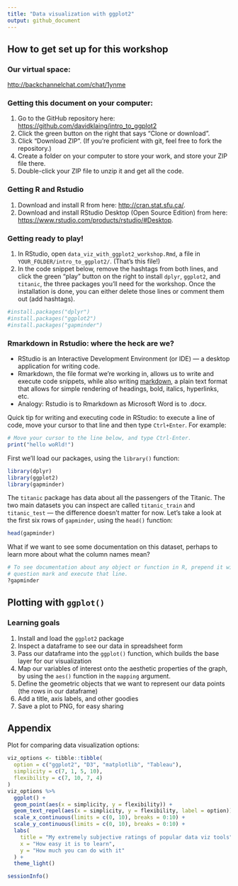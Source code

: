 ```yaml
---
title: "Data visualization with ggplot2"
output: github_document
---
```


## How to get set up for this workshop

### Our virtual space:

[http://backchannelchat.com/chat/1ynme](http://backchannelchat.com/chat/1ynme)

### Getting this document on your computer:

1. Go to the GitHub repository here: [https://github.com/davidklaing/intro_to_ggplot2](https://github.com/davidklaing/intro_to_ggplot2)
2. Click the green button on the right that says "Clone or download".
3. Click "Download ZIP". (If you're proficient with git, feel free to fork the repository.)
4. Create a folder on your computer to store your work, and store your ZIP file there.
5. Double-click your ZIP file to unzip it and get all the code.

### Getting R and Rstudio

1. Download and install R from here: [http://cran.stat.sfu.ca/](http://cran.stat.sfu.ca/).
2. Download and install RStudio Desktop (Open Source Edition) from here: [https://www.rstudio.com/products/rstudio/#Desktop](https://www.rstudio.com/products/rstudio/#Desktop).

### Getting ready to play!

1. In RStudio, open `data_viz_with_ggplot2_workshop.Rmd`, a file in `YOUR_FOLDER/intro_to_ggplot2/`. (That's this file!)
2. In the code snippet below, remove the hashtags from both lines, and click the green "play" button on the right to install `dplyr`, `ggplot2`, and `titanic`, the three packages you'll need for the workshop. Once the installation is done, you can either delete those lines or comment them out (add hashtags).

```r
#install.packages("dplyr")
#install.packages("ggplot2")
#install.packages("gapminder")
```

### Rmarkdown in Rstudio: where the heck are we?

* RStudio is an Interactive Development Environment (or IDE) — a desktop application for writing code.
* Rmarkdown, the file format we're working in, allows us to write and execute code snippets, while also writing [markdown](https://github.com/adam-p/markdown-here/wiki/Markdown-Cheatsheet), a plain text format that allows for simple rendering of headings, bold, italics, hyperlinks, etc.
* Analogy: Rstudio is to Rmarkdown as Microsoft Word is to .docx.

Quick tip for writing and executing code in RStudio: to execute a line of code, move your cursor to that line and then type `Ctrl+Enter`. For example:

```r
# Move your cursor to the line below, and type Ctrl-Enter.
print("hello woRld!")
```

First we'll load our packages, using the `library()` function:

```r
library(dplyr)
library(ggplot2)
library(gapminder)
```

The `titanic` package has data about all the passengers of the Titanic. The two main datasets you can inspect are called `titanic_train` and `titanic_test` — the difference doesn't matter for now. Let's take a look at the first six rows of `gapminder`, using the `head()` function:

```r
head(gapminder)
```

What if we want to see some documentation on this dataset, perhaps to learn more about what the column names mean?

```r
# To see documentation about any object or function in R, prepend it with a 
# question mark and execute that line.
?gapminder
```

## Plotting with `ggplot()`

### Learning goals

1. Install and load the `ggplot2` package
2. Inspect a dataframe to see our data in spreadsheet form
3. Pass our dataframe into the `ggplot()` function, which builds the base layer for our visualization
4. Map our variables of interest onto the aesthetic properties of the graph, by using the `aes()` function in the `mapping` argument.
5. Define the geometric objects that we want to represent our data points (the rows in our dataframe)
6. Add a title, axis labels, and other goodies
7. Save a plot to PNG, for easy sharing


## Appendix

Plot for comparing data visualization options:

```r
viz_options <- tibble::tibble(
  option = c("ggplot2", "D3", "matplotlib", "Tableau"),
  simplicity = c(7, 1, 5, 10),
  flexibility = c(7, 10, 7, 4)
)
viz_options %>% 
  ggplot() +
  geom_point(aes(x = simplicity, y = flexibility)) +
  geom_text_repel(aes(x = simplicity, y = flexibility, label = option)) +
  scale_x_continuous(limits = c(0, 10), breaks = 0:10) +
  scale_y_continuous(limits = c(0, 10), breaks = 0:10) +
  labs(
    title = "My extremely subjective ratings of popular data viz tools",
    x = "How easy it is to learn",
    y = "How much you can do with it"
  ) +
  theme_light()
```

```r
sessionInfo()
```